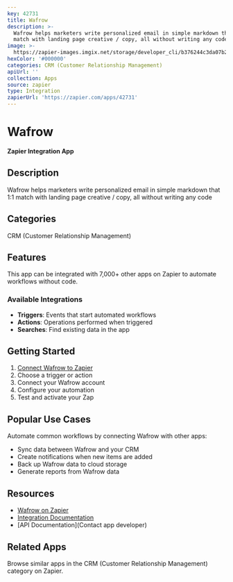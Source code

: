 ```yaml
---
key: 42731
title: Wafrow
description: >-
  Wafrow helps marketers write personalized email in simple markdown that 1:1
  match with landing page creative / copy, all without writing any code
image: >-
  https://zapier-images.imgix.net/storage/developer_cli/b376244c3da07b21416f584b880c88fd.png?auto=format%2Ccompress&ixlib=python-3.0.0&q=50
hexColor: '#000000'
categories: CRM (Customer Relationship Management)
apiUrl: ''
collection: Apps
source: zapier
type: Integration
zapierUrl: 'https://zapier.com/apps/42731'
---
```

# Wafrow

**Zapier Integration App**

## Description

Wafrow helps marketers write personalized email in simple markdown that 1:1 match with landing page creative / copy, all without writing any code

## Categories

CRM (Customer Relationship Management)

## Features

This app can be integrated with 7,000+ other apps on Zapier to automate workflows without code.

### Available Integrations

- **Triggers**: Events that start automated workflows
- **Actions**: Operations performed when triggered
- **Searches**: Find existing data in the app

## Getting Started

1. [Connect Wafrow to Zapier](https://zapier.com/apps/42731)
2. Choose a trigger or action
3. Connect your Wafrow account
4. Configure your automation
5. Test and activate your Zap

## Popular Use Cases

Automate common workflows by connecting Wafrow with other apps:

- Sync data between Wafrow and your CRM
- Create notifications when new items are added
- Back up Wafrow data to cloud storage
- Generate reports from Wafrow data

## Resources

- [Wafrow on Zapier](https://zapier.com/apps/42731)
- [Integration Documentation](https://zapier.com/apps/42731/integrations)
- [API Documentation](Contact app developer)

## Related Apps

Browse similar apps in the CRM (Customer Relationship Management) category on Zapier.
